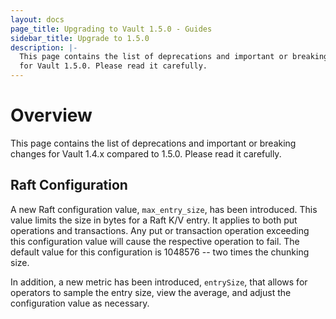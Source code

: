 ```yaml
---
layout: docs
page_title: Upgrading to Vault 1.5.0 - Guides
sidebar_title: Upgrade to 1.5.0
description: |-
  This page contains the list of deprecations and important or breaking changes
  for Vault 1.5.0. Please read it carefully.
---
```


# Overview

This page contains the list of deprecations and important or breaking changes
for Vault 1.4.x compared to 1.5.0. Please read it carefully.

## Raft Configuration

A new Raft configuration value, `max_entry_size`, has been introduced. This value
limits the size in bytes for a Raft K/V entry. It applies to both put operations and
transactions. Any put or transaction operation exceeding this configuration value
will cause the respective operation to fail. The default value for this
configuration is 1048576 -- two times the chunking size.

In addition, a new metric has been introduced, `entrySize`, that allows for
operators to sample the entry size, view the average, and adjust the configuration value as
necessary.
